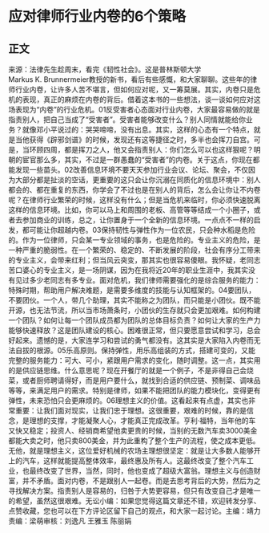 # 应对律师行业内卷的6个策略
## 正文
来源：法律先生趁周末，看完《韧性社会》。这是普林斯顿大学Markus K. Brunnermeier教授的新书，看后有些感慨，和大家聊聊。这些年的律师行业内卷，让许多人苦不堪言，但如何应对呢，又一筹莫展。其实，内卷只是危机的表现，真正的麻烦在内卷的背后。借着这本书的一些想法，谈一谈如何应对这场表现为“内卷”的行业危机。01反受害者心态面对行业内卷，大家最容易做的就是指责别人，把自己当成了“受害者”。受害者能够改变什么？别人同情就能给你业务？就像邓小平说过的：哭哭啼啼，没有出息。其实，这样的心态有一个特点，就是当他获得《辟邪剑谱》的时候，发现还有这等捷径之时，多半也会挥刀自宫。可是，当环顾四周，都是挥刀之人，他又会指责别人：你们怎么可以也这样狠呢？明朝的宦官那么多，其实，不过是一群愚蠢的“受害者”的内卷。关于这点，你现在都能发现一些苗头。02改善信息环境不要天天参加行业会议、论坛、聚会，不仅因为大部分都是扯淡的空话，更重要的这只会让你沉溺在同质化的信息环境中：别人都会的、都在重复的东西，你学会了不过也是在别人的背后，怎么会让你让不内卷呢？在律师行业繁荣的时候，这样没有什么；但是当危机来临时，你必须快速脱离这样的信息环境。比如，你可以马上和周围的老板、高管等等结成一个小圈子，或者去参加商业的训练，总之，让你置身于一个全新的信息环境。一点点不一样的启发，都可能让你超越内卷。03保持韧性与弹性作为一位农民，只会种水稻是危险的。作为一位律师，只会某一专业领域的事务，也是危险的。专业主义的危险，是一种严重的脆弱性。在一个繁荣的、稳定的、不断发展的阶段，社会有序分工带来的专业主义，会带来红利；但当风云突变，那其实也很容易傻眼。我怀疑，老同志苦口婆心的专业主义，是一场阴谋，因为在我将近20年的职业生涯中，我其实没有见过多少老同志有多专业。面对危机，我们律师需要强化的是综合服务的能力：特殊时期，帮助用户解决难题，是需要多维度的技能与认知框架的。04要团队，不要团伙。一个人，带几个助理，其实不能称之为团队，而只能是小团伙。既不能开源，也无法节流，所以当市场萧条时，小团伙的生存就只会更加艰难。如何构建一个团队？如何让每一个团队成员都为团队的总体目标负责？如何让大家的生产力能够快速释放？这是团队建设的核心。困难很正常，但只要愿意尝试和学习，总会好起来。遗憾的是，大家连学习和尝试的勇气都没有。这其实是大家陷入内卷而无法自拔的根源。05乐高原则。保持弹性，用乐高组装的方式，搭建可变的，又能完整的服务能力：可大、可小，紧跟用户需求的变化，随时调整。这一点，其实用的是供应链思维。什么意思呢？现在开餐厅的就是一个例子，不是非得自己会烧菜，或者厨师聘请得好，而是用户要什么，就找到合适的供应链、预制菜、调味品等等，来满足用户的需求。特别是律师，如果不能把团队的能力模块化，变得更有弹性，未来恐怕只会更麻烦的。06理想主义的价值。这看起来有点虚，其实也非常重要：让我们面对现实，让我们忠于理想。这很重要，艰难的时候，靠的是信念，是理想的支撑，才能凝聚人心，才能真正完成改革。亨利·福特，当年他的车又快又稳定；投资人、经销商希望他卖更贵的时候，当别的无数汽车卖3000美金都能大卖之时，他只卖800美金，并为此重构了整个生产的流程，使之成本更低。无他，就是理想主义，这位爱好机械的农场主理想很坚定：就是让大多数人能够开上的汽车，这样就能提高整体效率，最终惠及所有人。这最终改变了整个汽车工业，也最终改变了世界，当然，同时，他也变成了超级大富翁。理想主义与创造财富，并不矛盾。面对内卷，不是跟别人一起卷。而是去思考背后的大势，然后为之寻找解决方案。指责别人是容易的，归咎于大势更容易，但只有改变自己才是唯一的希望，虽然这很艰难。无讼小编：如果您觉得这篇文章还不错，欢迎转发分享、点赞收藏，您也可以在下方评论区留下自己的观点，和大家一起讨论。主编：靖力责编：梁萌审核：刘逸凡 王雅玉 陈丽娟